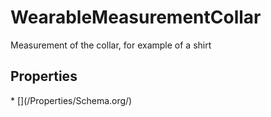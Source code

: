  
# WearableMeasurementCollar

Measurement of the collar, for example of a shirt

## Properties

<Grid>
* [](/Properties/Schema.org/)
</Grid>

